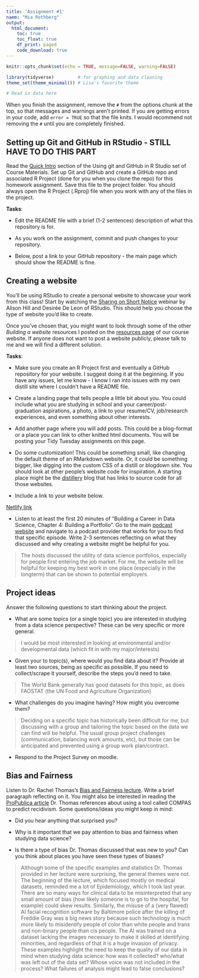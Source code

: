 ```yaml
---
title: 'Assignment #1'
naem: "Mia Rothberg"
output: 
  html_document:
    toc: true
    toc_float: true
    df_print: paged
    code_download: true
---
```


```r
knitr::opts_chunk$set(echo = TRUE, message=FALSE, warning=FALSE)
```

```r
library(tidyverse)         # for graphing and data cleaning
theme_set(theme_minimal()) # Lisa's favorite theme
```

```r
# Read in data here
```

When you finish the assignment, remove the `#` from the options chunk at the top, so that messages and warnings aren't printed. If you are getting errors in your code, add `error = TRUE` so that the file knits. I would recommend not removing the `#` until you are completely finished.

## Setting up Git and GitHub in RStudio - STILL HAVE TO DO THIS PART

Read the [Quick Intro](https://advanced-ds-in-r.netlify.app/posts/2021-01-28-gitgithub/#quick-intro) section of the Using git and GitHub in R Studio set of Course Materials. Set up Git and GitHub and create a GitHub repo and associated R Project (done for you when you clone the repo) for this homework assignment. Save this file to the project folder. You should always open the R Project (.Rproj) file when you work with any of the files in the project.

**Tasks**:

-   Edit the README file with a brief (1-2 sentences) description of what this repository is for.

-   As you work on the assignment, commit and push changes to your repository.

-   Below, post a link to your GitHub repository - the main page which should show the README is fine.

## Creating a website

You'll be using RStudio to create a personal website to showcase your work from this class! Start by watching the [Sharing on Short Notice](https://youtu.be/QcE4RBH2auQ) webinar by Alison Hill and Desirée De Leon of RStudio. This should help you choose the type of website you'd like to create.

Once you've chosen that, you might want to look through some of the other *Building a website* resources I posted on the [resources page](https://advanced-ds-in-r.netlify.app/resources.html) of our course website. If anyone does not want to post a website publicly, please talk to me and we will find a different solution.

**Tasks**:

-   Make sure you create an R Project first and eventually a GitHub repository for your website. I suggest doing it at the beginning. If you have any issues, let me know - I know I ran into issues with my own distill site where I couldn't have a README file.

-   Create a landing page that tells people a little bit about you. You could include what you are studying in school and your career/post-graduation aspirations, a photo, a link to your resume/CV, job/research experiences, and even something about other interests.

-   Add another page where you will add posts. This could be a blog-format or a place you can link to other knitted html documents. You will be posting your Tidy Tuesday assignments on this page.

-   Do some customization! This could be something small, like changing the default theme of an RMarkdown website. Or, it could be something bigger, like digging into the custom CSS of a distill or blogdown site. You should look at other people's website code for inspiration. A starting place might be the [distillery](https://distillery.rbind.io/showcase.html) blog that has links to source code for all those websites.

-   Include a link to your website below.

[Netlify link](https://mia-rothberg.netlify.app/)

-   Listen to at least the first 20 minutes of "Building a Career in Data Science, Chapter 4: Building a Portfolio". Go to the main [podcast website](https://podcast.bestbook.cool/) and navigate to a podcast provider that works for you to find that specific episode. Write 2-3 sentences reflecting on what they discussed and why creating a website might be helpful for you.

> The hosts discussed the utility of data science portfolios, especially for people first entering the job market. For me, the website will be helpful for keeping my best work in one place (especially  in the longterm) that can be shown to potential employers.

## Project ideas

Answer the following questions to start thinking about the project.

-   What are some topics (or a single topic) you are interested in studying from a data science perspective? These can be very specific or more general.  

> I would be most interested in looking at environmental and/or developmental data (which fit in with my major/interests)

-   Given your to topic(s), where would you find data about it? Provide at least two sources, being as specific as possible. If you need to collect/scrape it yourself, describe the steps you'd need to take.

> The World Bank generally has good datasets for this topic, as does FAOSTAT (the UN Food and Agriculture Organization)

-   What challenges do you imagine having? How might you overcome them?  

> Deciding on a specific topic has historically been difficult for me, but discussing with a group and tailoring the topic based on the data we can find will be helpful. The usual group project challenges (communication, balancing work amounts, etc), but those can be anticipated and prevented using a group work plan/contract.

-   Respond to the Project Survey on moodle.

## Bias and Fairness

Listen to Dr. Rachel Thomas's [Bias and Fairness lecture](https://ethics.fast.ai/videos/?lesson=2). Write a brief paragraph reflecting on it. You might also be interested in reading the [ProPublica article](https://www.propublica.org/article/machine-bias-risk-assessments-in-criminal-sentencing) Dr. Thomas references about using a tool called COMPAS to predict recidivism. Some questions/ideas you might keep in mind:

-   Did you hear anything that surprised you?

-   Why is it important that we pay attention to bias and fairness when studying data science?

-   Is there a type of bias Dr. Thomas discussed that was new to you? Can you think about places you have seen these types of biases?

> Although some of the specific examples and statistics Dr. Thomas provided in her lecture were surprising, the general themes were not. The beginning of the lecture, which focused mostly on medical datasets, reminded me a lot of Epidemiology, which I took last year. There are so many ways for clinical data to be misinterpreted that any small amount of bias (how likely someone is to go to the hospital, for example) could skew results. Similarly, the misuse of a (very flawed) AI facial recognition software by Baltimore police after the killing of Freddie Gray was a big news story because such technology is much more likely to misidentify people of color than white people and trans and non-binary people than cis people. The AI was trained on a dataset lacking the images necessary to make it skilled at identifying minorities, and regardless of that it is a huge invasion of privacy. These examples highlight the need to keep the quality of our data in mind when studying data science: how was it collected? who/what was left out of the data set? Whose voice was not included in the process? What failures of analysis might lead to false conclusions?
